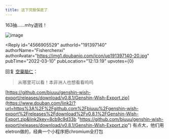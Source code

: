 ```yaml
---
title: 这下究极保底了
---
```



<Forum groupName="原神" groupUrl="https://www.douban.com/group/genshin/" archivedAt="2025-05-16T14:14:09.301Z">
  <Post
    id="261972882"
    title="这下究极保底了"
    url="https://www.douban.com/group/topic/261972882/?_spm_id=MTkxMzk3MTQw"
    pubTime="2022-03-10"
    highlightUserId="191397140"
  >
163抽......mhy退钱！

![image](https://img1.doubanio.com/view/group_topic/l/public/p534048629.webp)

<Reply
  id="4566905529"
  authorId="191397140"
  authorName="Fisherchenxi"
  authorAvatar="https://img1.doubanio.com/icon/up191397140-20.jpg"
  pubTime="2022-03-10"
  pubLocation="12:13:19"
  upvotes={0}
>
回复 [空巢脑仁](https://www.douban.com/people/149140629/)：
> 从哪里可以看！本非洲人也想看看呜呜

[https://github.com/biuuu/genshin-wish-export/releases/download/v0.8.1/Genshin-Wish-Export.zip](https://www.douban.com/link2/?url=https%3A%2F%2Fgithub.com%2Fbiuuu%2Fgenshin-wish-export%2Freleases%2Fdownload%2Fv0.8.1%2FGenshin-Wish-Export.zip&link2key=8cb9c9d33b "https://github.com/biuuu/genshin-wish-export/releases/download/v0.8.1/Genshin-Wish-Export.zip")
有点大，他们用eletron做的，经典一个小程序把chromium全打包
</Reply>
  </Post>
</Forum>
